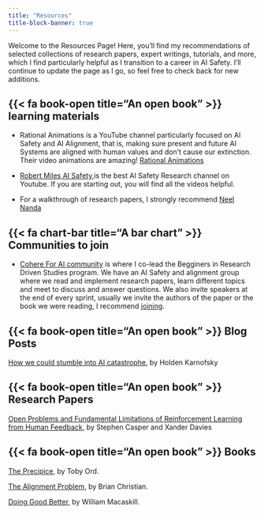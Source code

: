 ```yaml
---
title: "Resources"
title-block-banner: true
---
```

Welcome to the Resources Page! Here, you'll find my recommendations of selected collections of research papers, expert writings, tutorials, and more, which I find particularly helpful as I transition to a career in AI Safety. I'll continue to update the page as I go, so feel free to check back for new additions.

## {{< fa book-open title="An open book" >}} learning materials

-   Rational Animations is a YouTube channel particularly focused on AI Safety and AI Alignment, that is, making sure present and future AI Systems are aligned with human values and don't cause our extinction. Their video animations are amazing!  [Rational Animations](https://www.youtube.com/@RationalAnimations/community) 

-   [Robert Miles AI Safety ](https://www.youtube.com/@RobertMilesAI),is the best AI Safety Research channel on Youtube. If you are starting out, you will find all the videos helpful.

-   For a walkthrough of research papers, I strongly recommend [Neel Nanda](https://www.youtube.com/@neelnanda2469)

## {{< fa chart-bar title="A bar chart" >}} Communities to join

-   [Cohere For AI community](https://sites.google.com/cohere.com/c4ai-community/community-programs?authuser=0) is where I co-lead the Begginers in Research Driven Studies program. We have an AI Safety and alignment group where we read and implement research papers, learn different topics and meet to discuss and answer questions. We also invite speakers at the end of every sprint, usually we invite the authors of the paper or the book we were reading, I recommend [joining](https://share.hsforms.com/10OrjljwpQ52ILJA6ftENIwch5vw).

## {{< fa book-open title="An open book" >}} Blog Posts

[How we could stumble into AI catastrophe](https://www.cold-takes.com/how-we-could-stumble-into-ai-catastrophe/), by Holden Karnofsky

## {{< fa book-open title="An open book" >}} Research Papers
[Open Problems and Fundamental Limitations of
Reinforcement Learning from Human Feedback](https://arxiv.org/pdf/2307.15217.pdf), by Stephen Casper and Xander Davies

## {{< fa book-open title="An open book" >}} Books
[The Precipice](https://theprecipice.com/), by Toby Ord. 

[The Alignment Problem](https://brianchristian.org/the-alignment-problem/), by Brian Christian.

[Doing Good Better](https://www.effectivealtruism.org/), by William Macaskill.

